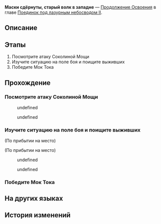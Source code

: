 {{Дополнить|Диалоги.}}
{{Миссия Инфобокс
|id              = 2022302
|Название        = 
|Изображение     = Миссия Освоения Маски сдёрнуты, старый волк в западне.png
|Тип             = Продолжение Освоения
|События         = 
|Глава           = Поединок под лазурным небосводом II
|Условия         = 
|Персонажи       = Мок Ток; Моцзэ; Первопроходец
|СтартЛокация    = [[Лофу Сяньчжоу]] — [[Переулок ауруматонов после сражения]]
|Локации         = Переулок ауруматонов после сражения
|Предыдущая      = 
|Следующая       = 
|Награды         = Опыт Освоения*200; Звёздный нефрит*30; Путеводитель путешественника*4; Кредиты*40 000
}}
'''Маски сдёрнуты, старый волк в западне''' — [[Продолжение Освоения]] в главе [[Поединок под лазурным небосводом II]].

==Описание==
{{Описание|<!--официальное описание из Перекрёстка судеб-->}}

==Этапы==
# Посмотрите атаку Соколиной Мощи
# Изучите ситуацию на поле боя и поищите выживших
# Победите Мок Тока

==Прохождение==
{{Дополнить}}

===Посмотрите атаку Соколиной Мощи===
{{Описание миссии|локация=Переулок ауруматонов после сражения|На вершине Звёздного дворца Соколиная Мощь завершает битву единственной атакой. Тем временем вы с Моцзэ, успев к концу сражения, выходите в Переулок ауруматонов и ищете выживших... и хоть какую-то информацию о том, где Цзяоцю.}}
{{Диалог Начало}}
:{{tx}}
<!--Unknown TalkSentence: 222310301-->
<!--Unknown TalkSentence: 222310302-->
:{{Диалог|Стрелка}} undefined
:<!--Unknown TalkSentence: 222310304-->
:<!--Unknown TalkSentence: 222310305-->
:<!--Unknown TalkSentence: 222310306-->
:{{Диалог|Стрелка}} undefined
:<!--Unknown TalkSentence: 222310314-->
:<!--Unknown TalkSentence: 222310315-->
:<!--Unknown TalkSentence: 222310316-->
:<!--Unknown TalkSentence: 222310317-->
::{{tx}}
{{Диалог Конец}}

===Изучите ситуацию на поле боя и поищите выживших===
{{Диалог Начало}}
;(По прибытии на место)

;(По прибытии на место)
<!--Unknown TalkSentence: 222310501-->
<!--Unknown TalkSentence: 222310502-->
<!--Unknown TalkSentence: 222310503-->
:{{Диалог|Стрелка}} undefined
:<!--Unknown TalkSentence: 222310505-->
:<!--Unknown TalkSentence: 222310506-->
:<!--Unknown TalkSentence: 222310507-->
:<!--Unknown TalkSentence: 222310508-->
::{{tx}}
:{{Диалог|Стрелка}} undefined
:<!--Unknown TalkSentence: 222310507-->
:<!--Unknown TalkSentence: 222310508-->
::{{tx}}
<!--Unknown TalkSentence: 222310507-->
<!--Unknown TalkSentence: 222310508-->
:{{tx}}
{{Диалог Конец}}

===Победите Мок Тока===
{{Диалог Начало}}
:{{tx}}
:{{tx}}
{{Диалог Конец}}

==На других языках==
{{На других языках
|en   = Last Stand of a Lone Wolf
|zhs  = 解裂残躯，独狼负隅
|zht  = 解裂殘軀，獨狼負隅
|ja   = 残骸の裂創、独狼の抵抗
|ko   = 갈기갈기 찢긴 육신, 외로운 늑대의 저항
|es   = El último aliento del lobo
|fr   = Dernières volontés d'un loup solitaire
|ru   = Маски сдёрнуты, старый волк в западне
|th   = หมาป่าผู้เดียวดาย
|vi   = Thân Xác Rách Nát, Con Sói Đơn Độc
|de   = Letztes Gefecht eines einsamen Wolfs
|id   = Pertahanan Terakhir Sang Serigala Tunggal
|pt   = Última Cartada de um Lobo Solitário
}}

==История изменений==
{{История изменений|2.7}}
